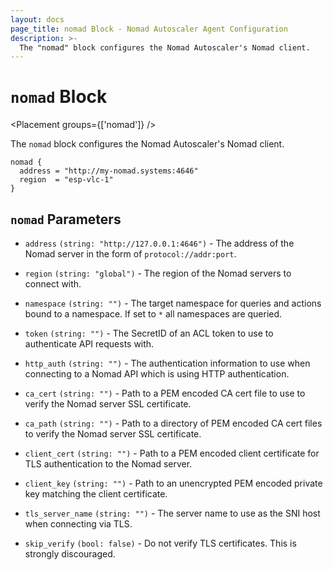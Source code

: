 ```yaml
---
layout: docs
page_title: nomad Block - Nomad Autoscaler Agent Configuration
description: >-
  The "nomad" block configures the Nomad Autoscaler's Nomad client.
---
```


# `nomad` Block

<Placement groups={['nomad']} />

The `nomad` block configures the Nomad Autoscaler's Nomad client.

```hcl
nomad {
  address = "http://my-nomad.systems:4646"
  region  = "esp-vlc-1"
}
```

## `nomad` Parameters

- `address` `(string: "http://127.0.0.1:4646")` - The address of the Nomad server
  in the form of `protocol://addr:port`.

- `region` `(string: "global")` - The region of the Nomad servers to connect with.

- `namespace` `(string: "")` - The target namespace for queries and actions bound
  to a namespace. If set to `*` all namespaces are queried.

- `token` `(string: "")` - The SecretID of an ACL token to use to authenticate
  API requests with.

- `http_auth` `(string: "")` - The authentication information to use when connecting
  to a Nomad API which is using HTTP authentication.

- `ca_cert` `(string: "")` - Path to a PEM encoded CA cert file to use to verify
  the Nomad server SSL certificate.

- `ca_path` `(string: "")` - Path to a directory of PEM encoded CA cert files to
  verify the Nomad server SSL certificate.

- `client_cert` `(string: "")` - Path to a PEM encoded client certificate for TLS
  authentication to the Nomad server.

- `client_key` `(string: "")` - Path to an unencrypted PEM encoded private key
  matching the client certificate.

- `tls_server_name` `(string: "")` - The server name to use as the SNI host when
  connecting via TLS.

- `skip_verify` `(bool: false)` - Do not verify TLS certificates. This is strongly
  discouraged.
